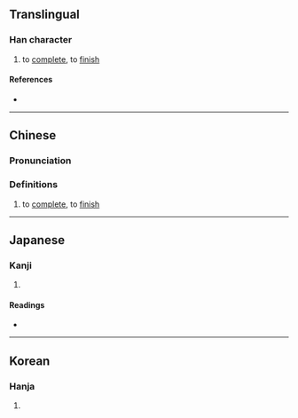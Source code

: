 {{character info}}
==Translingual==

===Han character===
{{Han char|rn=9|rad=人|as=15|sn=17|four=26227|canj=OBCH|ids=⿰亻賜}}

# to [[complete]], to [[finish]]

====References====
* {{Han ref|kx=0120.270|dkj=01260|dj=0254.250|hdz=10234.040|uh=5129|ud=20777|bh=ECBE|bd=60606}}

----

==Chinese==
{{zh-forms}}

===Pronunciation===
{{zh-pron
|m=sì
|c=ci3
|mc=y
|oc=y
|ma=
|cat=v
}}

===Definitions===
{{zh-hanzi}}

# to [[complete]], to [[finish]]

----

==Japanese==

===Kanji===
{{ja-kanji|grade=|rs=人15}}

# {{rfdef|ja|sort=人15}}

====Readings====
* {{ja-readings|on=[[し]] (shi)|kun=[[つくす]] (tsukusu), [[つきる]] (tsukiru)}}

----

==Korean==

===Hanja===
{{ko-hanja|hangeul=사|rv=sa|mr=sa}}

# {{rfdef|ko|sort=人15}}